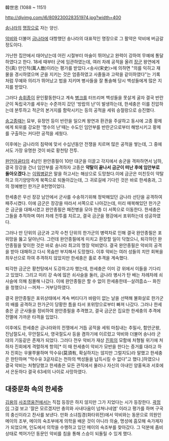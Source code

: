 韓世忠
(1088 ~ 1151)

http://djyimg.com/i6/809230028351974.jpg?width=400

[[송]]나라의 [[명장]]으로 자는 양신.

[[악비]]와 더불어 [[금]]나라에 대항했던 송나라의 대표적인 명장으로 그 활약은 악비에 버금갈 정도이다.

가난한 집안에서 태어났는데 어린 시절부터 마술이 뛰어났고 완력이 강하여 무예에 통달하였다고 한다. 18세 때부터 군에 임관하였는데, 여러 차례 공적을 올려 [[장군]] 왕연에게 진(真) 만인적(萬人敵)이라는 평가를 받았다.<송사(宋史)>에 의하면 "의를 익히고 재물을 경시하였으며 군을 지키는 것은 엄중하였고 사졸들과 고락을 같이하였다"는 기록처럼 무예와 의리가 뛰어났고 법을 지키며 병사들을 잘 통솔해 당시 백성들에게 많은 지지를 받았다. 

그러다 [[송휘종]]이 문인활동한다고 계속 [[병크]]를 터뜨리며 백성들을 못살게 굴자 결국 반란군이 독립국가를 세우는 수준까지 갔던 '방랍의 난'이 발생하는데, 한세충은 이를 진압하는데 분투하고 적군의 본거지를 함락시키는 등의 공적을 세워 승절랑으로 승진했다. 

[[송고종]]때는 묘부, 유정언 등이 반란을 일으켜 왕연과 환관을 주살하고 동시에 고종 황제에게 퇴위를 강요한 '명수의 난'때는 수도인 임안부를 반란군으로부터 해방시키고 황제를 구출하는 커다란 공적을 세웠다.

이후에는 금나라의 침략에 맞서 수십년동안 전쟁을 치르며 많은 공적을 쌓는데, 그 중에서도 가장 유명한 것이 바로 황천탕 전투.

[[완안아골타]]의 4남인 완안종필이 10만 대군을 이끌고 각지에서 송군을 격파하면서 남하, 결국 장강을 건너 임안부를 공격하자 고종은 '''약탈이 끝나서 금군이 떠난 후에 임안부로 돌아오겠다.'''는 [[이뭐병]]같은 말을 하고서는 해상으로 도망쳤다.이에 금군은 미친듯이 약탈하고 의기양양하게 북쪽으로 되돌아갔는데, 그 귀로길에 기다린 것은 바로 한세충과, 그의 정예병인 한가군 8천명이었다. 

한세충은 우선 장강 남안에서 군사를 수송하기위해 정박해있던 금나라 선단을 공격하여 패주시켰다. 이에 금군은 장강을 따라서 서쪽으로 나아갔는데, 미리 매복해있던 한가군은 금군을 대패시켰고 완안종필은 패잔병을 모아 한층 더 서쪽으로 이동한다. 한세충은 그들을 추적하며 여러 차례 전투를 치르고, 결국 금군을 평강에서 포위하는데 성공하였다. 

그러나 만 단위의 금군과 고작 수천 단위의 한가군의 병력차로 인해 결국 완안종필은 포위망을 뚫고 달아난다. 그런데 완안종필에게 미치고 환장할 일이 닥쳤으니, 퇴각하던 완안종필을 맞이한 것은 바로 송나라 최고의 명장 악비였다. 결국 완안종필은 악비의 공격을 받아 대패하고 다시 목숨만 부지해서 도망쳤다. 이후 악비는 여러 성들의 치안 회복을 최우선으로 하여 추격하지 않았지만 한세충은 홀로 추격을 계속했다. 

퇴각한 금군은 황천탕에서 도강하고자 했는데, 한세충은 이미 강 위에서 이들을 기다리고 있었다. 그리고 미리 강 속에 많은 쇠사슬을 둘러, 금나라 병사가 탄 배는 차례차례 쇠사슬에 의해 침몰해 나갔다. 이에 완안종필은 할 수 없이 한세충한테--살려줍쇼-- 화친을 청했으나 --꺼져-- 거부당하였다.

결국 완안종필은 포위상태에서 계속 버티다가 바람이 없는 날을 선택해 불화살로 한가군의 배를 공격하고 한가군이 당황한 틈을 타서 포위망으로부터 빠져 나갔다. 그러나 한세충은 곧 군사들을 정비하여 완안종필을 추격했고, 결국 금군은 집요한 한세충의 추격에 전멸에 가까운 타격을 입었다.

이후에도 한세충은 금나라와의 전쟁에서 거듭 공적을 세워 마침내는 추밀사, 함안군왕, 진남절도사, 무안절도사, 영국절도사 등을 겸하기에 이르렀고 악비와 더불어 송나라 군대의 기둥같은 존재가 되었다. 그러다 전우 악비가 재상 [[진회]]의 모함에 처형될 위기에 처하자 진회에게 격렬하게 항의[* 이 때 한세충이 악비가 모반을 한다는 증거를 대라고 하자 진회는 우물쭈물하며 막수유(莫須有, 확실하지는 않지만 그럴지도)라 말했고 한세충은 한탄하며 "막수유 3글자로는 천하의 백성들을 납득시킬 수 없다"고 했다.]하였으나 결국 악비는 처형당했고 한세충은 모든 관직에서 물러나 자신의 아내인 양홍옥과 서호에서 은둔하다 결국 63세의 나이로 사망하였다.

== 대중문화 속의 한세충 ==

[[김용]]의 [[사조영웅전]]에서는 직접 등장은 하지 않지만 그가 지었다는 시가 등장한다. [[곽정]]이 그걸 보고 '잘은 모르겠지만 충의와 사내다움이 넘쳐나네염' 이라고 평가를 하며 구국의 충신이라고 찬사를 보낸다. 
만화 소녀침경(화타위전)에서 악비와는 동문으로 의원인 메이의 조부, 메이의 숙조부에게 의학을 배운 것이 아니라 의술, 명성에 흠모해 속가제자가 되었으며, 인도에서 의학을 수행하고 있던 메이의 숙조부를 찾아갔다. 그 덕분에 좀비 상태로 썩어가던 동문인 악비를 침을 통해 스승이 되돌릴 수 있게 했다.
